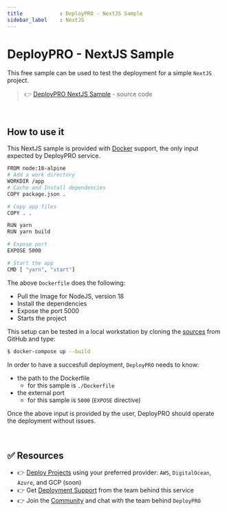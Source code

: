 ```yaml
---
title            : DeployPRO - NextJS Sample 
sidebar_label    : NextJS
---
```


# DeployPRO - NextJS Sample

This free sample can be used to test the deployment for a simple `NextJS` project. 

> 👉 [DeployPRO NextJS Sample](https://github.com/app-generator/deploypro-nextjs) - source code

<br />

## How to use it

This NextJS sample is provided with [Docker](https://github.com/app-generator/deploypro-nextjs/blob/main/Dockerfile) support, the only input expected by DeployPRO service. 

```bash
FROM node:18-alpine
# Add a work directory
WORKDIR /app
# Cache and Install dependencies
COPY package.json .

# Copy app files
COPY . .

RUN yarn
RUN yarn build 

# Expose port
EXPOSE 5000

# Start the app
CMD [ "yarn", "start"]
```

The above `Dockerfile` does the following: 

- Pull the Image for NodeJS, version 18
- Install the dependencies 
- Expose the port 5000
- Starts the project  

This setup can be tested in a local workstation by cloning the [sources](https://github.com/app-generator/deploypro-nextjs) from GitHub and type:

```bash
$ docker-compose up --build
```

In order to have a succesfull deployment, `DeployPRO` needs to know:

- the path to the Dockerfile
  - for this sample is `./Dockerfile`
- the external port
  - for this sample is `5000` (`EXPOSE` directive)

Once the above input is provided by the user, DeployPRO should operate the deployment without issues. 

<br />

## ✅ Resources

- 👉 [Deploy Projects](https://deploypro.dev/) using your preferred provider: `AWS`, `DigitalOcean`, `Azure`, and GCP (soon)
- 👉 Get [Deployment Support](https://deploypro.dev/support/) from the team behind this service
- 👉 Join the [Community](https://discord.gg/qQhjQZhnur) and chat with the team behind `DeployPRO`
